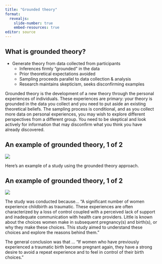 ```yaml
---
title: "Grounded theory"
format: 
  revealjs:
    slide-number: true
    embed-resources: true
editor: source
---
```


## What is grounded theory?

-   Generate theory from data collected from participants
	+ Inferences firmly "grounded" in the data
	+ Prior theoretical expectations avoided
	+ Sampling proceeds parallel to data collection & analysis
	+ Research maintains skepticism, seeks disconfirming examples

::: notes

Grounded theory is the development of a new theory through the personal experiences of individuals. These experiences are primary: your theory is grounded in the data you collect and you need to put aside an existing theoretical beliefs. The sampling process is conditional, and as you collect more data on personal experiences, you may wish to explore different perspectives from a different group. You need to be skeptical and look actively for information that may disconfirm what you think you have already discovered.

:::

## An example of grounded theory, 1 of 2

![](images/greenfield18.png)

::: notes

Here's an example of a study using the grounded theory approach.

:::

## An example of grounded theory, 1 of 2

![](images/greenfield18a.png)

::: notes

The study was conducted because... "A significant number of women experience childbirth as traumatic. These experiences are often characterized by a loss of control coupled with a perceived lack of support and inadequate communication with health care providers. Little is known about the choices women make in subsequent pregnancy(s) and birth(s), or why they make these choices. This study aimed to understand these choices and explore the reasons behind them."

The general conclusion was that ... "If women who have previously experienced a traumatic birth become pregnant again, they have a strong desire to avoid a repeat experience and to feel in control of their birth choices."

:::

